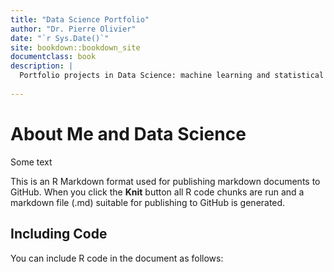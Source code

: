 ```yaml
--- 
title: "Data Science Portfolio"
author: "Dr. Pierre Olivier"
date: "`r Sys.Date()`"
site: bookdown::bookdown_site
documentclass: book
description: |
  Portfolio projects in Data Science: machine learning and statistical inference
    
---
```


# About Me and Data Science

Some text

This is an R Markdown format used for publishing markdown documents to GitHub. When you click the **Knit** button all R code chunks are run and a markdown file (.md) suitable for publishing to GitHub is generated.

## Including Code

You can include R code in the document as follows:
